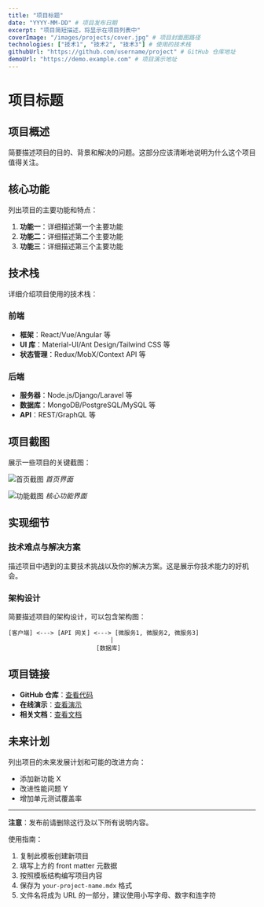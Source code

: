 ```yaml
---
title: "项目标题"
date: "YYYY-MM-DD" # 项目发布日期
excerpt: "项目简短描述，将显示在项目列表中"
coverImage: "/images/projects/cover.jpg" # 项目封面图路径
technologies: ["技术1", "技术2", "技术3"] # 使用的技术栈
githubUrl: "https://github.com/username/project" # GitHub 仓库地址
demoUrl: "https://demo.example.com" # 项目演示地址
---
```


# 项目标题

## 项目概述

简要描述项目的目的、背景和解决的问题。这部分应该清晰地说明为什么这个项目值得关注。

## 核心功能

列出项目的主要功能和特点：

1. **功能一**：详细描述第一个主要功能
2. **功能二**：详细描述第二个主要功能
3. **功能三**：详细描述第三个主要功能

## 技术栈

详细介绍项目使用的技术栈：

### 前端

- **框架**：React/Vue/Angular 等
- **UI 库**：Material-UI/Ant Design/Tailwind CSS 等
- **状态管理**：Redux/MobX/Context API 等

### 后端

- **服务器**：Node.js/Django/Laravel 等
- **数据库**：MongoDB/PostgreSQL/MySQL 等
- **API**：REST/GraphQL 等

## 项目截图

展示一些项目的关键截图：

![首页截图](/images/projects/project-screenshot1.jpg)
*首页界面*

![功能截图](/images/projects/project-screenshot2.jpg)
*核心功能界面*

## 实现细节

### 技术难点与解决方案

描述项目中遇到的主要技术挑战以及你的解决方案。这是展示你技术能力的好机会。

### 架构设计

简要描述项目的架构设计，可以包含架构图：

```
[客户端] <---> [API 网关] <---> [微服务1, 微服务2, 微服务3]
                             |
                         [数据库]
```

## 项目链接

- **GitHub 仓库**：[查看代码](https://github.com/username/project)
- **在线演示**：[查看演示](https://demo.example.com)
- **相关文档**：[查看文档](https://docs.example.com)

## 未来计划

列出项目的未来发展计划和可能的改进方向：

- 添加新功能 X
- 改进性能问题 Y
- 增加单元测试覆盖率

---

**注意**：发布前请删除这行及以下所有说明内容。

使用指南：
1. 复制此模板创建新项目
2. 填写上方的 front matter 元数据
3. 按照模板结构编写项目内容
4. 保存为 `your-project-name.mdx` 格式
5. 文件名将成为 URL 的一部分，建议使用小写字母、数字和连字符 